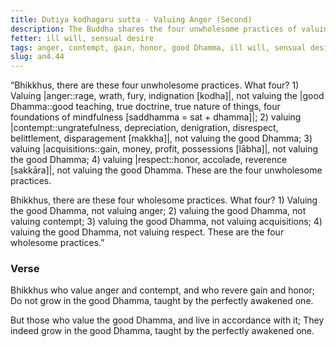 ```yaml
---
title: Dutiya kodhagaru sutta - Valuing Anger (Second)
description: The Buddha shares the four unwholesome practices of valuing anger, contempt, gain, and honor, and the four wholesome practices of valuing the good Dhamma instead.
fetter: ill will, sensual desire
tags: anger, contempt, gain, honor, good Dhamma, ill will, sensual desire, an, an4
slug: an4.44
---
```


“Bhikkhus, there are these four unwholesome practices. What four? 1) Valuing |anger::rage, wrath, fury, indignation [kodha]|, not valuing the |good Dhamma::good teaching, true doctrine, true nature of things, four foundations of mindfulness [saddhamma = sat + dhamma]|; 2) valuing |contempt::ungratefulness, depreciation, denigration, disrespect, belittlement, disparagement [makkha]|, not valuing the good Dhamma; 3) valuing |acquisitions::gain, money, profit, possessions [lābha]|, not valuing the good Dhamma; 4) valuing |respect::honor, accolade, reverence [sakkāra]|, not valuing the good Dhamma. These are the four unwholesome practices.

Bhikkhus, there are these four wholesome practices. What four? 1) Valuing the good Dhamma, not valuing anger; 2) valuing the good Dhamma, not valuing contempt; 3) valuing the good Dhamma, not valuing acquisitions; 4) valuing the good Dhamma, not valuing respect. These are the four wholesome practices.”

### Verse

Bhikkhus who value anger and contempt,
and who revere gain and honor;
Do not grow in the good Dhamma,
taught by the perfectly awakened one.

But those who value the good Dhamma,
and live in accordance with it;
They indeed grow in the good Dhamma,
taught by the perfectly awakened one.
